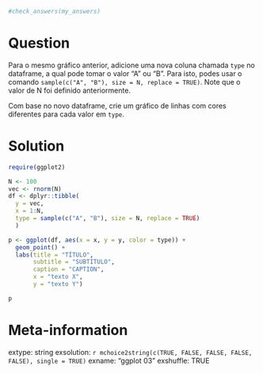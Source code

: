 ```r

#check_answers(my_answers)
```

Question
========

Para o mesmo gráfico anterior, adicione uma nova coluna chamada `type` no dataframe, a qual pode tomar o valor "A" ou "B". 
Para isto, podes usar o comando `sample(c("A", "B"), size = N, replace = TRUE)`. Note que o valor de N foi definido anteriormente.

Com base no novo dataframe, crie um gráfico de linhas com cores diferentes para cada valor em `type`.


Solution
================

```r
require(ggplot2)

N <- 100
vec <- rnorm(N)
df <- dplyr::tibble(
  y = vec,
  x = 1:N,
  type = sample(c("A", "B"), size = N, replace = TRUE)
  )

p <- ggplot(df, aes(x = x, y = y, color = type)) + 
  geom_point() + 
  labs(title = "TÍTULO",
       subtitle = "SUBTÍTULO",
       caption = "CAPTION",
       x = "texto X",
       y = "texto Y")

p
```

Meta-information
================
extype: string
exsolution: `r mchoice2string(c(TRUE, FALSE, FALSE, FALSE, FALSE), single = TRUE)`
exname: "ggplot 03"
exshuffle: TRUE

